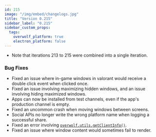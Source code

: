 ```yaml
---
id: 215
image: "/img/embed/changelogs.jpg"
title: "Version 0.215"
sidebar_label: "0.215"
sidebar_custom_props:
  tags:
    overwolf_platform: true
    electron_platform: false
---
```


* Note that iterations 213 to 215 were combined into a single iteration.

### Bug Fixes
- Fixed an issue where in-game windows in valorant would receive a double click event when clicked once.
- Fixed an issue involving maximizing hidden windows, and an issue involving hiding maximized windows.
- Apps can now be installed from test channels, even if the app's production channel is empty.
- Fixed an uncommon crash when moving windows between screens.
- Social APIs no longer write the wrong platform name when logging a successful share.
- Fixed an error involving [`overwolf.utils.getClientInfo()`](/api/utils#getclientinfocallback).
- Fixed an issue where window content would sometimes fail to render.